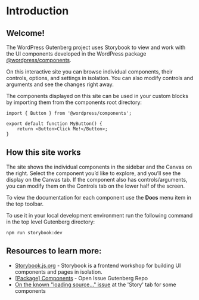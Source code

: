 
<Meta title="Docs/Introduction" />

# Introduction

## Welcome! 
The WordPress Gutenberg project uses Storybook to view and work with the UI components 
developed in the WordPress package [@wordpress/components](https://github.com/WordPress/gutenberg/tree/trunk/packages/components). 

On this interactive site you can browse individual components, 
their controls, options, and settings in isolation. You can also modify controls and arguments and see the changes right away. 

The components displayed on this site can be used in your custom blocks by importing them from the components root directory:

```
import { Button } from '@wordpress/components';

export default function MyButton() { 
    return <Button>Click Me!</Button>; 
}
````

## How this site works
The site shows the individual components in the sidebar and the Canvas on the right. 
Select the component you’d like to explore, and you’ll see the display on the Canvas tab. 
If the component also has controls/arguments, you can modify them on the Controls tab on the lower half of the screen. 

To view the documentation for each component use the **Docs** menu item in the top toolbar. 

To use it in your local development environment run the following command in the top level Gutenberg directory:
 
 ```
 npm run storybook:dev
 ```

## Resources to learn more: 
- [Storybook.js.org](https://storybook.js.org/) - Storybook is a frontend workshop for building UI components and pages in isolation. 
- [[Package] Components](https://github.com/WordPress/gutenberg/issues?q=is%3Aopen+is%3Aissue+label%3A%22%5BPackage%5D+Components%22) - Open Issue Gutenberg Repo
- [On the known "loading source..." issue](https://github.com/WordPress/gutenberg/issues/45095) at the 'Story' tab for some components 
